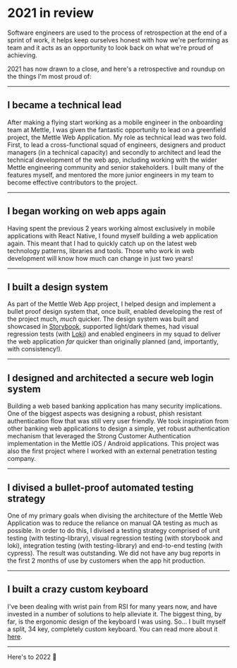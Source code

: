 # 2021 in review

Software engineers are used to the process of retrospection at the end of a sprint of work, it helps keep ourselves honest with how we're performing as team and it acts as an opportunity to look back on what we're proud of achieving.

2021 has now drawn to a close, and here's a retrospective and roundup on the things I'm most proud of:

---

## I became a technical lead

After making a flying start working as a mobile engineer in the onboarding team at Mettle, I was given the fantastic opportunity to lead on a greenfield project, the Mettle Web Application. My role as technical lead was two fold. First, to lead a cross-functional squad of engineers, designers and product managers (in a technical capacity) and secondly to architect and lead the technical development of the web app, including working with the wider Mettle engineering community and senior stakeholders. I built many of the features myself, and mentored the more junior engineers in my team to become effective contributors to the project.

---

## I began working on web apps again

Having spent the previous 2 years working almost exclusively in mobile applications with React Native, I found myself building a web application again. This meant that I had to quickly catch up on the latest web technology patterns, libraries and tools. Those who work in web development will know how much can change in just two years!

---

## I built a design system

As part of the Mettle Web App project, I helped design and implement a bullet proof design system that, once built, enabled developing the rest of the project much, _much_ quicker. The design system was built and showcased in [Storybook](https://storybook.js.org/), supported light/dark themes, had visual regression tests (with [Loki](https://loki.js.org/)) and enabled engineers in my squad to deliver the web application _far_ quicker than originally planned (and, importantly, with consistency!).

---

## I designed and architected a secure web login system

Building a web based banking application has many security implications. One of the biggest aspects was designing a robust, phish resistant authentication flow that was still very user friendly. We took inspiration from other banking web applications to design a simple, yet robust authentication mechanism that leveraged the Strong Customer Authentication implementation in the Mettle iOS / Android applications. This project was also the first project where I worked with an external penetration testing company.

---

## I divised a bullet-proof automated testing strategy

One of my primary goals when divising the architecture of the Mettle Web Application was to reduce the reliance on manual QA testing as much as possible. In order to do this, I divised a testing strategy comprised of unit testing (with testing-library), visual regression testing (with storybook and loki), integration testing (with testing-library) and end-to-end testing (with cypress). The result was outstanding. We did not have any bug reports in the first 2 months of use by customers when the app hit production.

---

## I built a crazy custom keyboard

I've been dealing with wrist pain from RSI for many years now, and have invested in a number of solutions to help alleviate it. The biggest thing, by far, is the ergonomic design of the keyboard I was using. So... I built myself a split, 34 key, completely custom keyboard. You can read more about it [here](https://github.com/josephluck/zmk-config).

---

Here's to 2022 🍻
